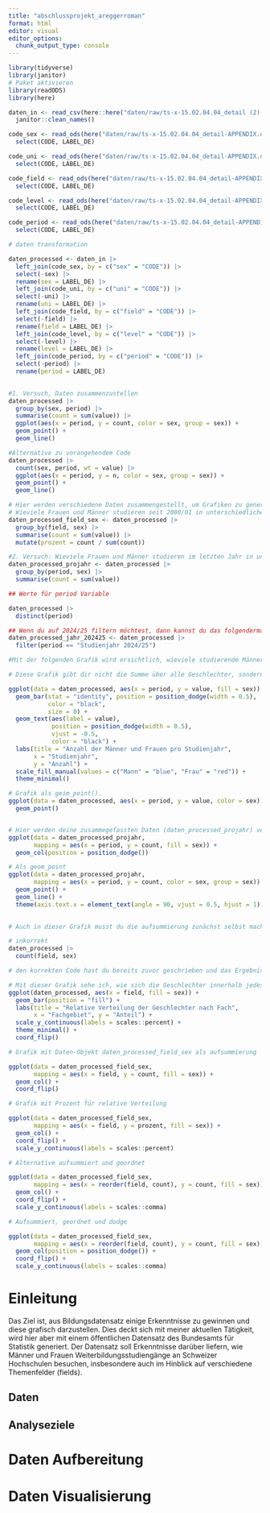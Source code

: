 ```yaml
---
title: "abschlussprojekt_areggerroman"
format: html
editor: visual
editor_options: 
  chunk_output_type: console
---
```


```r
library(tidyverse)
library(janitor)
# Paket aktivieren
library(readODS)
library(here)
```

```r
daten_in <- read_csv(here::here("daten/raw/ts-x-15.02.04.04_detail (2).csv")) |>
  janitor::clean_names() 
```

```r

code_sex <- read_ods(here("daten/raw/ts-x-15.02.04.04_detail-APPENDIX.ods"), sheet = "SEX") |>
  select(CODE, LABEL_DE)

code_uni <- read_ods(here("daten/raw/ts-x-15.02.04.04_detail-APPENDIX.ods"), sheet = "UNI") |>
  select(CODE, LABEL_DE)

code_field <- read_ods(here("daten/raw/ts-x-15.02.04.04_detail-APPENDIX.ods"), sheet = "FIELD") |>
  select(CODE, LABEL_DE)

code_level <- read_ods(here("daten/raw/ts-x-15.02.04.04_detail-APPENDIX.ods"), sheet = "LEVEL") |>
  select(CODE, LABEL_DE)

code_period <- read_ods(here("daten/raw/ts-x-15.02.04.04_detail-APPENDIX.ods"), sheet = "PERIOD") |>
  select(CODE, LABEL_DE)


```

```r
# daten transformation

daten_processed <- daten_in |> 
  left_join(code_sex, by = c("sex" = "CODE")) |> 
  select(-sex) |> 
  rename(sex = LABEL_DE) |> 
  left_join(code_uni, by = c("uni" = "CODE")) |> 
  select(-uni) |> 
  rename(uni = LABEL_DE) |> 
  left_join(code_field, by = c("field" = "CODE")) |> 
  select(-field) |> 
  rename(field = LABEL_DE) |> 
  left_join(code_level, by = c("level" = "CODE")) |> 
  select(-level) |> 
  rename(level = LABEL_DE) |> 
  left_join(code_period, by = c("period" = "CODE")) |> 
  select(-period) |> 
  rename(period = LABEL_DE) 
  
```

```r
#1. Versuch, Daten zusammenzustellen
daten_processed |> 
  group_by(sex, period) |> 
  summarise(count = sum(value)) |> 
  ggplot(aes(x = period, y = count, color = sex, group = sex)) +
  geom_point() +
  geom_line()

#Alternative zu vorangehendem Code
daten_processed |> 
  count(sex, period, wt = value) |> 
  ggplot(aes(x = period, y = n, color = sex, group = sex)) +
  geom_point() +
  geom_line()
```

```r
# Hier werden verschiedene Daten zusammengestellt, um Grafiken zu generieren
# Wieviele Frauen und Männer studieren seit 2000/01 in unterschiedlichen Feldern?
daten_processed_field_sex <- daten_processed |>
  group_by(field, sex) |>
  summarise(count = sum(value)) |> 
  mutate(prozent = count / sum(count)) 

#2. Versuch: Wieviele Frauen und Männer studieren im letzten Jahr in unterschiedlichen Feldern?
daten_processed_projahr <- daten_processed |>
  group_by(period, sex) |>
  summarise(count = sum(value))

## Werte für period Variable

daten_processed |> 
  distinct(period) 

## Wenn du auf 2024/25 filtern möchtest, dann kannst du das folgendermassen machen. Es ist eine character Variable. Deshalb auf den genauen Namen filtern mit "".
daten_processed_jahr_202425 <- daten_processed |> 
  filter(period == "Studienjahr 2024/25")


```


```r

#Mit der folgenden Grafik wird ersichtlich, wieviele studierende Männer und Frauen sich pro Studienjahr in einem Studium befinden und wie sich die Zahlen über die Jahre hinweg entwickelt haben.

# Diese Grafik gibt dir nicht die Summe über alle Geschlechter, sondern hat noch die einzelnen Punkte für uni, feld und level. Du siehst es nicht, weil die Daten Balken sich überlappen. Es wird etwas deutlicher wenn du ein geom_point() nutzt. Ich habe es dir hinzugefügt. Wenn du die Daten über die Studienjahre (period) und Geschlechter (sex) grafisch darstellen möchtest, dann musst du die Daten erst auf die beiden Variablen zusammenfassen. Das hast du auch bereits gemacht und das Ergebnis ist in deinem Daten-Objekt (daten_processed_projahr)

ggplot(data = daten_processed, aes(x = period, y = value, fill = sex)) +
  geom_bar(stat = "identity", position = position_dodge(width = 0.5),
           color = "black",
           size = 0) +
  geom_text(aes(label = value), 
            position = position_dodge(width = 0.5), 
            vjust = -0.5,
            color = "black") +
  labs(title = "Anzahl der Männer und Frauen pro Studienjahr",
       x = "Studienjahr",
       y = "Anzahl") +
  scale_fill_manual(values = c("Mann" = "blue", "Frau" = "red")) +
  theme_minimal()

# Grafik als geim_point().
ggplot(data = daten_processed, aes(x = period, y = value, color = sex)) +
  geom_point() 


# Hier werden deine zusammegefassten Daten (daten_processed_projahr) verwendet. Beachte die Grösse der Zahlen auf der x-Achse. Du siehst die Werte nun aufsummiert über period und sex.
ggplot(data = daten_processed_projahr,
       mapping = aes(x = period, y = count, fill = sex)) +
  geom_col(position = position_dodge()) 

# Als geom_point
ggplot(data = daten_processed_projahr,
       mapping = aes(x = period, y = count, color = sex, group = sex)) +
  geom_point() +
  geom_line() +
  theme(axis.text.x = element_text(angle = 90, vjust = 0.5, hjust = 1))
  
```



```r

# Auch in dieser Grafik musst du die aufsummierung zunächst selbst machen. Ich empfehle dir grundsätzlich mit geom_col() zu arbeiten für Säulendiagramme. geom_bar() macht eine Transformation für dich. Du gibst die x-Achse vor (field) und geom_bar() zähle dann die Häufigkeiten. Das ist nicht das, was du hier möchtest und deshalb ist auch das Verhältnis ausgeglichen, da du lediglich die Anzahl Datenpunkte zählst. Siehe Code mit count(field), welches anzeigt was du visualisierst.

# inkorrekt
daten_processed |> 
  count(field, sex)

# den korrekten Code hast du bereits zuvor geschrieben und das Ergebnis ist im Datenobjekt daten_processed_field_sex. Ich habe zwei weitere Grafiken erstellt. Einmal mit der Variable count, welches die Summe angibt und einmal mit der Variable prozent, welche die relative Verteilung zeigt. Dasd Prozent habe ich noch für dich zum datensatz hinzugefügt.

# Mit dieser Grafik sehe ich, wie sich die Geschlechter innerhalb jedes Fachgebiets verhältnismässig verteilen.
ggplot(daten_processed, aes(x = field, fill = sex)) +
  geom_bar(position = "fill") +
  labs(title = "Relative Verteilung der Geschlechter nach Fach",
       x = "Fachgebiet", y = "Anteil") +
  scale_y_continuous(labels = scales::percent) +
  theme_minimal() +
  coord_flip()

# Grafik mit Daten-Objekt daten_processed_field_sex als aufsummierung

ggplot(data = daten_processed_field_sex,
       mapping = aes(x = field, y = count, fill = sex)) +
  geom_col() +
  coord_flip()

# Grafik mit Prozent für relative Verteilung

ggplot(data = daten_processed_field_sex,
       mapping = aes(x = field, y = prozent, fill = sex)) +
  geom_col() +
  coord_flip() +
  scale_y_continuous(labels = scales::percent)

# Alternative aufsummiert und geordnet

ggplot(data = daten_processed_field_sex,
       mapping = aes(x = reorder(field, count), y = count, fill = sex)) +
  geom_col() +
  coord_flip() +
  scale_y_continuous(labels = scales::comma)

# Aufsummiert, geordnet und dodge

ggplot(data = daten_processed_field_sex,
       mapping = aes(x = reorder(field, count), y = count, fill = sex)) +
  geom_col(position = position_dodge()) +
  coord_flip() +
  scale_y_continuous(labels = scales::comma)

```


# Einleitung

Das Ziel ist, aus Bildungsdatensatz einige Erkenntnisse zu gewinnen und diese grafisch darzustellen. Dies deckt sich mit meiner aktuellen Tätigkeit, wird hier aber mit einem öffentlichen Datensatz des Bundesamts für Statistik generiert. Der Datensatz soll Erkenntnisse darüber liefern, wie Männer und Frauen  Weiterbildungsstudiengänge an Schweizer Hochschulen besuchen, insbesondere auch im Hinblick auf verschiedene Themenfelder (fields). 

## Daten

## Analyseziele

# Daten Aufbereitung

# Daten Visualisierung
